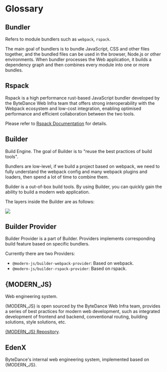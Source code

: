 # Glossary

## Bundler

Refers to module bundlers such as `webpack`, `rspack`.

The main goal of bundlers is to bundle JavaScript, CSS and other files together, and the bundled files can be used in the browser, Node.js or other environments. When bundler processes the Web application, it builds a dependency graph and then combines every module into one or more bundles.

## Rspack

Rspack is a high performance rust-based JavaScript bundler developed by the ByteDance Web Infra team that offers strong interoperability with the Webpack ecosystem and low-cost integration, enabling optimised performance and efficient collaboration between the two tools.

Please refer to [Rspack Documentation](https://rspack.dev/) for details.

## Builder

Build Engine. The goal of Builder is to "reuse the best practices of build tools".

Bundlers are low-level, if we build a project based on webpack, we need to fully understand the webpack config and many webpack plugins and loaders, then spend a lot of time to combine them.

Builder is a out-of-box build tools. By using Builder, you can quickly gain the ability to build a modern web application.

The layers inside the Builder are as follows:

![](https://lf3-static.bytednsdoc.com/obj/eden-cn/zq-uylkvT/ljhwZthlaukjlkulzlp/builder-struct-10092.png)

## Builder Provider

Builder Provider is a part of Builder. Providers implements corresponding build feature based on specific bundlers.

Currently there are two Providers:

- `@modern-js/builder-webpack-provider`: Based on webpack.
- `@modern-js/builder-rspack-provider`: Based on rspack.

## {MODERN_JS}

Web engineering system.

{MODERN_JS} is open sourced by the ByteDance Web Infra team, provides a series of best practices for modern web development, such as integrated development of frontend and backend, conventional routing, building solutions, style solutions, etc.

[{MODERN_JS} Repository](https://github.com/web-infra-dev/modern.js).

## EdenX

ByteDance's internal web engineering system, implemented based on {MODERN_JS}.
